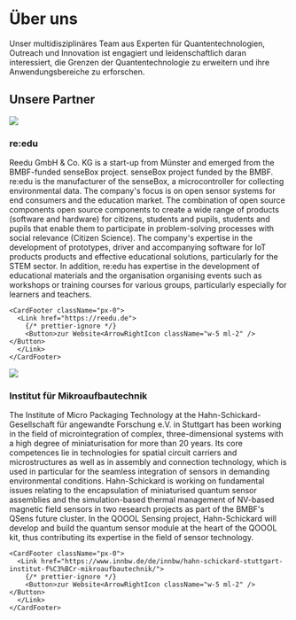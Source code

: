 
# Über uns

Unser multidisziplinäres Team aus Experten für Quantentechnologien, Outreach und Innovation ist engagiert und leidenschaftlich daran interessiert, die Grenzen der Quantentechnologie zu erweitern und ihre Anwendungsbereiche zu erforschen.

## Unsere Partner

<Card>
  <CardContent>

<Image src={reeduLogo} width={200} />

### re:edu

Reedu GmbH & Co. KG is a start-up from Münster and emerged from the BMBF-funded senseBox project.
senseBox project funded by the BMBF. re:edu is the manufacturer of the senseBox, a microcontroller
for collecting environmental data. The company's focus is on open sensor systems
for end consumers and the education market. The combination of open source components
open source components to create a wide range of products (software and hardware) for citizens, students and pupils,
students and pupils that enable them to participate in problem-solving processes
with social relevance (Citizen Science). The company's expertise
in the development of prototypes, driver and accompanying software for IoT products
products and effective educational solutions, particularly for the STEM sector.
In addition, re:edu has expertise in the development of educational materials and the organisation
organising events such as workshops or training courses for various groups, particularly
especially for learners and teachers.

<div className="flex flex-row items-center justify-start my-10 w-full">
  <AnimatedTooltip items={reeduPeople} />
</div>

    <CardFooter className="px-0">
      <Link href="https://reedu.de">
        {/* prettier-ignore */}
        <Button>zur Website<ArrowRightIcon className="w-5 ml-2" /></Button>
      </Link>
    </CardFooter>

  </CardContent>

</Card>

<div className="h-20" />

<Card>
  <CardContent>

<Image src={ifmLogo} width={200} />

### Institut für Mikroaufbautechnik

The Institute of Micro Packaging Technology at the Hahn-Schickard-Gesellschaft für angewandte Forschung e.V. in Stuttgart has been working in the field of microintegration of complex, three-dimensional systems with a high degree of miniaturisation for more than 20 years. Its core competences lie in technologies for spatial circuit carriers and microstructures as well as in assembly and connection technology, which is used in particular for the seamless integration of sensors in demanding environmental conditions. Hahn-Schickard is working on fundamental issues relating to the encapsulation of miniaturised quantum sensor assemblies and the simulation-based thermal management of NV-based magnetic field sensors in two research projects as part of the BMBF's QSens future cluster. In the QOOOL Sensing project, Hahn-Schickard will develop and build the quantum sensor module at the heart of the QOOOL kit, thus contributing its expertise in the field of sensor technology.

<div className="flex flex-row items-center justify-start my-10 w-full">
  <AnimatedTooltip items={ifmPeople} />
</div>

    <CardFooter className="px-0">
      <Link href="https://www.innbw.de/de/innbw/hahn-schickard-stuttgart-institut-f%C3%BCr-mikroaufbautechnik/">
        {/* prettier-ignore */}
        <Button>zur Website<ArrowRightIcon className="w-5 ml-2" /></Button>
      </Link>
    </CardFooter>

  </CardContent>

</Card>
